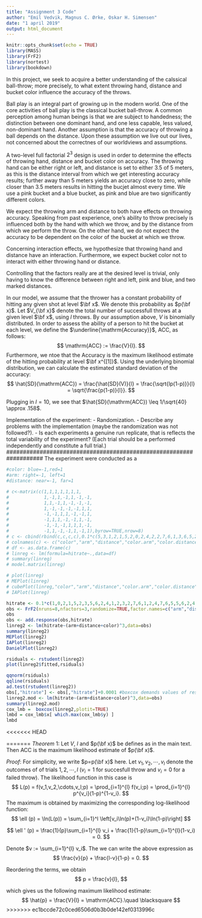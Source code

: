 ```yaml
---
title: "Assignment 3 Code"
author: "Emil Vedvik, Magnus C. Ørke, Oskar H. Simensen"
date: "1 april 2019"
output: html_document
---
```


```r
knitr::opts_chunk$set(echo = TRUE)
library(MASS)
library(FrF2)
library(nortest)
library(bookdown)
```

In this project, we seek to acquire a better understanding of the calssical ball-throw; more precisely, to what extent throwing hand, distance and bucket color influence the accuracy of the throws.

Ball play is an integral part of growing up in the modern world. One of the core activities of ball play is the classical bucket ball-throw. A common perception among human beings is that we are subject to handedness; the distinction between one dominant hand, and one less capable, less valued, non-dominant hand. Another assumption is that the accuracy of throwing a ball depends on the distance. Upon these assumption we live out our lives, not concerned about the correctnes of our worldviews and assumptions.

A two-level full factorial $2^3$ design is used in order to determine the effects of throwing hand, distance and bucket color on accuracy. The throwing hand can be either right or left, and distance is set to either 3.5 of 5 meters, as this is the distance interval from which we get interesting accuracy results; further away than 5 meters yields an accuracy close to zero, while closer than 3.5 meters results in hitting the bucjet almost every time. We use a pink bucket and a blue bucket, as pink and blue are two significantly different colors.

We expect the throwing arm and distance to both have effects on throwing accuracy. Speaking from past experience, one's ability to throw precisely is influenced both by the hand with which we throw, and by the distance from which we perform the throw. On the other hand, we do not expect the accuracy to be dependent on the color of the bucket at which we throw.

Concerning interaction effects, we hypothesize that throwing hand and distance have an interaction. Furthermore, we expect bucket color not to interact with either throwing hand or distance.

Controlling that the factors really are at the desired level is trivial, only having to know the difference between right and left, pink and blue, and two marked distances.

In our model, we assume that the thrower has a constant probability of hitting any given shot at level $\bf x$. We denote this probability as $p(\bf x)$. Let $V_{\bf x}$ denote the total number of successfull throws at a given level $\bf x$, using $l$ throws. By our assumption above, $V$ is binomially distributed.
In order to assess the ability of a person to hit the bucket at each level, we define the $\underline{\mathrm{Accuracy}}$, $\mathrm{ACC}$, as follows:
$$
\mathrm{ACC} := \frac{V}{l}.
$$
Furthermore, we ntoe that the $\mathrm{Accuracy}$ is the maximum likelihood estimate of the hitting probability at level $\bf x^{[1]}$. Using the underlying binomial distribution, we can calculate the estimated standard deviation of the accuracy:
$$
\hat{SD}(\mathrm{ACC}) = \frac{\hat{SD}(V)}{l} = \frac{\sqrt{lp(1-p)}}{l} = \sqrt{\frac{p(1-p)}{l}}.
$$

Plugging in $l=10$, we see that $\hat{SD}(\mathrm{ACC}) \leq 1/\sqrt{40} \approx .158$.



#################################################
Implementation of the experiment:
- Randomization.
- Describe any problems with the implementation (maybe the randomization was not    followed?).
- Is each experiments a genuine run replicate, that is reflects the total           variability of the experiment? (Each trial should be a performed independently    and constitute a full trial.)
###################################################################
The experiment were conducted as a 




```r
#color: blue=-1,red=1
#arm: right=-1, left=1
#distance: near=-1, far=1

# c<-matrix(c(1,1,1,1,1,1,1,
#             1,-1,1,-1,1,-1,-1,
#             1,1,-1,1,-1,-1,-1,
#             1,-1,-1,-1,-1,1,1,
#             -1,-1,1,1,-1,-1,1,
#             -1,1,1,-1,-1,1,-1,
#             -1,-1,-1,1,1,1,-1,
#             -1,1,-1,-1,1,-1,1),byrow=TRUE,nrow=8)
# c <- cbind(rbind(c,c,c,c),0.1*c(5,3,1,2,1,5,2,0,2,4,2,2,7,6,1,3,6,5,2,4,7,6,1,5,4,5,6,3,7,8,0,2))
# colnames(c) <- c("color","arm","distance","color.arm","color.distance","arm.distance","color.arm.distance","hitrate")
# df <- as.data.frame(c)
# linreg <- lm(formula=hitrate~.,data=df)
# summary(linreg)
# model.matrix(linreg)

# plot(linreg)
# MEPlot(linreg)
# cubePlot(linreg,"color","arm","distance","color.arm","color.distance","arm.distance","color.arm.distance")
# IAPlot(linreg)

hitrate <- 0.1*c(1,0,2,1,5,2,3,5,6,2,4,1,2,3,2,7,6,1,2,4,7,6,5,5,6,2,4,5,3,7,8,0)
obs <- FrF2(nruns=8,nfactors=3,randomize=TRUE,factor.names=c("arm","distance","color"),replications=4,seed=1)
obs
obs <- add.response(obs,hitrate)
linreg2 <- lm(hitrate~(arm+distance+color)^3,data=obs)
summary(linreg2)
MEPlot(linreg2)
IAPlot(linreg2)
DanielPlot(linreg2)

rsiduals <- rstudent(linreg2)
plot(linreg2$fitted,rsiduals)

qqnorm(rsiduals)
qqline(rsiduals)
ad.test(rstudent(linreg2))
obs[,"hitrate"] <- obs[,"hitrate"]+0.0001 #boxcox demands values of response>0
linreg2.mod <- lm(hitrate~(arm+distance+color)^3,data=obs)
summary(linreg2.mod)
cox_lmb =  boxcox(linreg2,plotit=TRUE) 
lmbd = cox_lmb$x[ which.max(cox_lmb$y) ]
lmbd
```

<<<<<<< HEAD


=======
$Theorem\ 1:$ Let $V$, $l$ and $p(\bf x)$ be defines as in the main text. Then $\mathrm{ACC}$ is the maximum likelihood estimate of $p(\bf x)$.

$Proof:$ For simplicity, we write $p=p(\bf x)$ here. Let $v_1,v_2,\cdots,v_l$ denote the outcomes of of trials $1,2,\cdots,l$ ($v_i=1$ for succesfull throw and $v_i=0$ for a failed throw).
The likelihood function in this case is
$$
L(p) = f(v_1,v_2,\cdots,v_l;p) = \prod_{i=1}^{l} f(v_i;p) = \prod_{i=1}^{l} p^{v_i}(1-p)^{1-v_i}.
$$
The  maximum is obtained by maximizing the corresponding log-likelihood function:
$$
\ell (p) = \ln(L(p)) = \sum_{i=1}^l \left[v_i\ln(p)+(1-v_i)\ln(1-p)\right]
$$

$$
\ell ' (p) =  \frac{1}{p}\sum_{i=1}^{l} v_i + \frac{1}{1-p}\sum_{i=1}^{l}(1-v_i) = 0.
$$

Denote $v := \sum_{i=1}^{l} v_i$. The we can write the above expression as 
$$
\frac{v}{p} + \frac{l-v}{1-p} = 0.
$$

Reordering the terms, we obtain
$$
p = \frac{v}{l},
$$

which gives us the following maximum likelihood estimate:
$$
\hat{p} = \frac{V}{l} = \mathrm{ACC}.\quad \blacksquare
$$
>>>>>>> ec1bccde72c0ced6506d0b3b0de142ef0313996c
